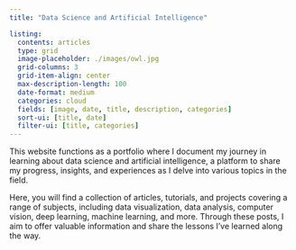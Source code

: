 ```yaml
---
title: "Data Science and Artificial Intelligence"

listing:
  contents: articles
  type: grid
  image-placeholder: ./images/owl.jpg
  grid-columns: 3
  grid-item-align: center
  max-description-length: 100
  date-format: medium
  categories: cloud
  fields: [image, date, title, description, categories]
  sort-ui: [title, date]
  filter-ui: [title, categories]
---
```


This website functions as a portfolio where I document my journey in learning about data science and artificial intelligence, a platform to share my progress, insights, and experiences as I delve into various topics in the field.

Here, you will find a collection of articles, tutorials, and projects covering a range of subjects, including data visualization, data analysis, computer vision, deep learning, machine learning, and more. Through these posts, I aim to offer valuable information and share the lessons I've learned along the way.
